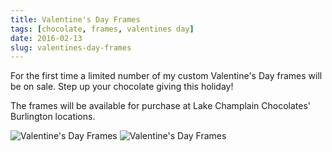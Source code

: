 ```yaml
---
title: Valentine's Day Frames
tags: [chocolate, frames, valentines day]
date: 2016-02-13
slug: valentines-day-frames
---
```



For the first time a limited number of my custom Valentine's Day frames will be on sale. Step up your chocolate giving this holiday!

The frames will be available for purchase at Lake Champlain Chocolates' Burlington locations.

<Image src="/src/assets/valentines-day-frames-1.jpg" alt="Valentine's Day Frames" width={665} height={435} />

<Image src="/src/assets/valentines-day-frames-2.jpg" alt="Valentine's Day Frames" width={700} height={500} />
